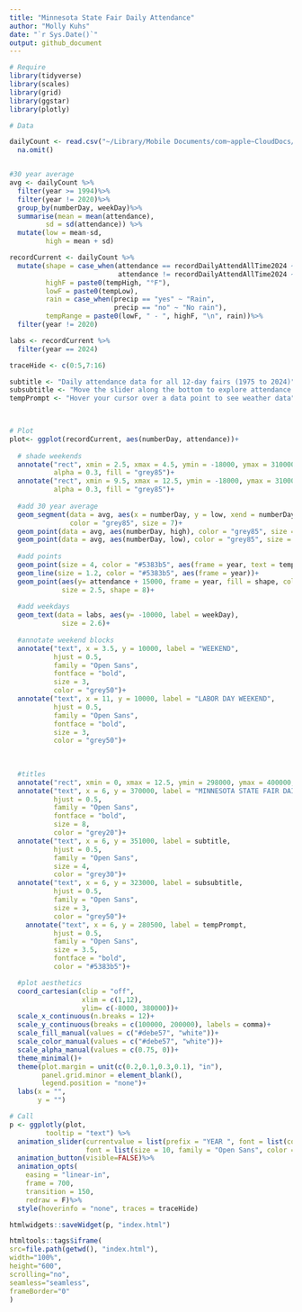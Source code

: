 ```yaml
---
title: "Minnesota State Fair Daily Attendance"
author: "Molly Kuhs"
date: "`r Sys.Date()`"
output: github_document
---
```


```r
# Require
library(tidyverse)
library(scales)
library(grid)
library(ggstar)
library(plotly)

# Data

dailyCount <- read.csv("~/Library/Mobile Documents/com~apple~CloudDocs/CurrentSchool/TidyTuesday/mnStateFairData/dailyCounts.csv")%>%
  na.omit()


#30 year average
avg <- dailyCount %>%
  filter(year >= 1994)%>%
  filter(year != 2020)%>%
  group_by(numberDay, weekDay)%>%
  summarise(mean = mean(attendance),
         sd = sd(attendance)) %>%
  mutate(low = mean-sd,
         high = mean + sd)

recordCurrent <- dailyCount %>%
  mutate(shape = case_when(attendance == recordDailyAttendAllTime2024 ~ "A",
                           attendance != recordDailyAttendAllTime2024 ~ "B"), 
         highF = paste0(tempHigh, "°F"),
         lowF = paste0(tempLow),
         rain = case_when(precip == "yes" ~ "Rain",
                          precip == "no" ~ "No rain"),
         tempRange = paste0(lowF, " - ", highF, "\n", rain))%>%
  filter(year != 2020)

labs <- recordCurrent %>%
  filter(year == 2024)

traceHide <- c(0:5,7:16)

subtitle <- "Daily attendance data for all 12-day fairs (1975 to 2024)"
subsubtitle <- "Move the slider along the bottom to explore attendance patterns by year.\nGrey zones represents the past 30-year attendance average with gold stars indicating the all-time attendance record." 
tempPrompt <- "Hover your cursor over a data point to see weather data"
         


# Plot
plot<- ggplot(recordCurrent, aes(numberDay, attendance))+
  
  # shade weekends
  annotate("rect", xmin = 2.5, xmax = 4.5, ymin = -18000, ymax = 310000, 
           alpha = 0.3, fill = "grey85")+
  annotate("rect", xmin = 9.5, xmax = 12.5, ymin = -18000, ymax = 310000, 
           alpha = 0.3, fill = "grey85")+
  
  #add 30 year average
  geom_segment(data = avg, aes(x = numberDay, y = low, xend = numberDay, yend = high), 
               color = "grey85", size = 7)+
  geom_point(data = avg, aes(numberDay, high), color = "grey85", size = 6.2)+
  geom_point(data = avg, aes(numberDay, low), color = "grey85", size = 6.2)+
  
  #add points
  geom_point(size = 4, color = "#5383b5", aes(frame = year, text = tempRange))+
  geom_line(size = 1.2, color = "#5383b5", aes(frame = year))+
  geom_point(aes(y= attendance + 15000, frame = year, fill = shape, color = shape, alpha=shape), 
             size = 2.5, shape = 8)+
  
  #add weekdays
  geom_text(data = labs, aes(y= -10000, label = weekDay),
             size = 2.6)+
  
  #annotate weekend blocks
  annotate("text", x = 3.5, y = 10000, label = "WEEKEND",
           hjust = 0.5,
           family = "Open Sans",
           fontface = "bold",
           size = 3,
           color = "grey50")+
  annotate("text", x = 11, y = 10000, label = "LABOR DAY WEEKEND",
           hjust = 0.5,
           family = "Open Sans",
           fontface = "bold",
           size = 3,
           color = "grey50")+
  
  
  
  #titles
  annotate("rect", xmin = 0, xmax = 12.5, ymin = 298000, ymax = 400000, fill = "white")+
  annotate("text", x = 6, y = 370000, label = "MINNESOTA STATE FAIR DAILY ATTENDANCE",
           hjust = 0.5,
           family = "Open Sans",
           fontface = "bold",
           size = 8,
           color = "grey20")+
  annotate("text", x = 6, y = 351000, label = subtitle,
           hjust = 0.5,
           family = "Open Sans",
           size = 4,
           color = "grey30")+
  annotate("text", x = 6, y = 323000, label = subsubtitle,
           hjust = 0.5,
           family = "Open Sans",
           size = 3,
           color = "grey50")+
    annotate("text", x = 6, y = 280500, label = tempPrompt,
           hjust = 0.5,
           family = "Open Sans",
           size = 3.5,
           fontface = "bold",
           color = "#5383b5")+

  #plot aesthetics 
  coord_cartesian(clip = "off",
                  xlim = c(1,12),
                  ylim= c(-8000, 380000))+
  scale_x_continuous(n.breaks = 12)+
  scale_y_continuous(breaks = c(100000, 200000), labels = comma)+
  scale_fill_manual(values = c("#debe57", "white"))+
  scale_color_manual(values = c("#debe57", "white"))+
  scale_alpha_manual(values = c(0.75, 0))+
  theme_minimal()+
  theme(plot.margin = unit(c(0.2,0.1,0.3,0.1), "in"),
        panel.grid.minor = element_blank(),
        legend.position = "none")+
  labs(x = "",
       y = "")

# Call
p <- ggplotly(plot,
         tooltip = "text") %>%
  animation_slider(currentvalue = list(prefix = "YEAR ", font = list(color="#707070", size = 12)),
                   font = list(size = 10, family = "Open Sans", color = "#707070"))%>%
  animation_button(visible=FALSE)%>%
  animation_opts(
    easing = "linear-in",
    frame = 700,
    transition = 150,
    redraw = F)%>%
  style(hoverinfo = "none", traces = traceHide)

```

```r
htmlwidgets::saveWidget(p, "index.html")

htmltools::tags$iframe(
src=file.path(getwd(), "index.html"),
width="100%",
height="600",
scrolling="no",
seamless="seamless",
frameBorder="0"
)

```